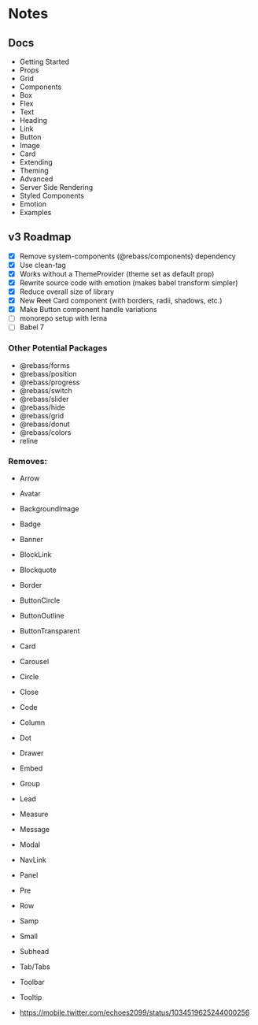 
# Notes

## Docs

- Getting Started
- Props
- Grid
- Components
- Box
- Flex
- Text
- Heading
- Link
- Button
- Image
- Card
- Extending
- Theming
- Advanced
- Server Side Rendering
- Styled Components
- Emotion
- Examples

## v3 Roadmap

- [x] Remove system-components (@rebass/components) dependency
- [x] Use clean-tag
- [x] Works without a ThemeProvider (theme set as default prop)
- [x] Rewrite source code with emotion (makes babel transform simpler)
- [x] Reduce overall size of library
- [x] New ~~Rect~~ Card component (with borders, radii, shadows, etc.)
- [x] Make Button component handle variations
- [ ] monorepo setup with lerna
- [ ] Babel 7

### Other Potential Packages

- @rebass/forms
- @rebass/position
- @rebass/progress
- @rebass/switch
- @rebass/slider
- @rebass/hide
- @rebass/grid
- @rebass/donut
- @rebass/colors
- reline


### Removes:

- Arrow
- Avatar
- BackgroundImage
- Badge
- Banner
- BlockLink
- Blockquote
- Border
- ButtonCircle
- ButtonOutline
- ButtonTransparent
- Card
- Carousel
- Circle
- Close
- Code
- Column
- Dot
- Drawer
- Embed
- Group
- Lead
- Measure
- Message
- Modal
- NavLink
- Panel
- Pre
- Row
- Samp
- Small
- Subhead
- Tab/Tabs
- Toolbar
- Tooltip

- https://mobile.twitter.com/echoes2099/status/1034519625244000256
